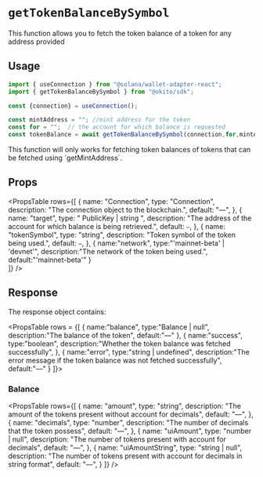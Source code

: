 
# `getTokenBalanceBySymbol`

This function allows you to fetch the token balance of a token for any address provided

## Usage

``` jsx filename="page.tsx"
import { useConnection } from "@solana/wallet-adapter-react";
import { getTokenBalanceBySymbol } from "@okito/sdk";

const {connection} = useConnection();

const mintAddress = ""; //mint address for the token 
const for = "";  // the account for which balance is requested 
const tokenBalance = await getTokenBalanceBySymbol(connection,for,mintAddress)
```

<Callout type="warning">
  This function will only works  for fetching token balances of tokens that can be fetched using `getMintAddress`.
</Callout>


## Props

<PropsTable
  rows={[
    {
      name: "Connection",
      type: "Connection",
      description: "The connection object to the blockchain.",
      default: "—",
    },
    {
      name: "target",
      type: " PublicKey | string ",
      description: "The address of the account for which balance is being retrieved.",
      default: `—`,
    },
    {
      name: "tokenSymbol",
      type: "string",
      description: "Token symbol of the token being used.",
      default: `—`,
    },
    {
        name:"network",
        type:"'mainnet-beta' | 'devnet'",
        description:"The network of the token being used.",
        default:"'mainnet-beta'"
    }    
  ]}
/>



## Response

The response object contains:

<PropsTable
  rows = {[
    {
      name:"balance",
      type:"Balance | null",
      description:"The balance of the token",
      default:"—"
    },
    {
      name:"success",
      type:"boolean",
      description:"Whether the token balance was fetched successfully",
    },
    {
      name:"error",
      type:"string | undefined",
      description:"The error message if the token balance was not fetched successfully",
      default:"—"
    }
  ]}>

</PropsTable>

### Balance
<PropsTable
  rows={[
    {
      name: "amount",
      type: "string",
      description: "The amount of the tokens present without account for decimals",
      default: "—",
    },
    {
      name: "decimals",
      type: "number",
      description: "The number of decimals that the token possess",
      default: "—",
    },
    {
      name: "uiAmount",
      type: "number | null",
      description: "The number of tokens present with account for decimals",
      default: "—",
    },
    {
      name: "uiAmountString",
      type: "string | null",
      description: "The number of tokens present with account for decimals in string format",
      default: "—",
    }
  ]}
/>